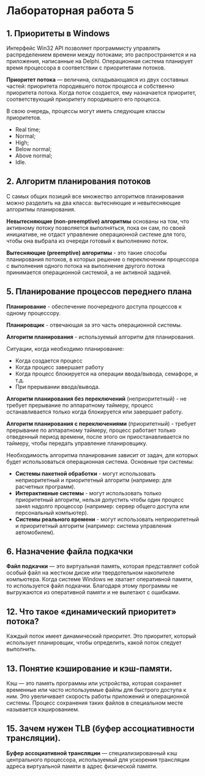 ﻿# Лабораторная работа 5

## 1. Приоритеты в Windows

Интерфейс Win32 API позволяет программисту управлять распределением времени между потоками; это распространяется и
на приложения, написанные на Delphi. Операционная система планирует время процессора в соответствии с приоритетами
потоков.

**Приоритет потока** — величина, складывающаяся из двух составных частей: приоритета породившего поток процесса и
собственно приоритета потока. Когда поток создается, ему назначается приоритет, соответствующий приоритету
породившего его процесса.

В свою очередь, процессы могут иметь следующие классы приоритетов.

 - Real time;
 - Normal;
 - High; 
 - Below normal;
 - Above normal;
 - Idle.

## 2. Алгоритм планирования потоков

С самых общих позиций все множество алгоритмов планирования можно разделить на два класса: вытесняющие и невытесняющие
алгоритмы планирования.

**Невытесняющие (non-preemptive) алгоритмы** основаны на том, что активному потоку позволяется выполняться, пока он сам,
по своей инициативе, не отдаст управление операционной системе для того, чтобы она выбрала из очереди готовый к
выполнению поток.

**Вытесняющие (preemptive) алгоритмы** - это такие способы планирования потоков, в которых решение о переключении
процессора с выполнения одного потока на выполнение другого потока принимается операционной системой, а не
активной задачей.

## 5. Планирование процессов переднего плана

**Планирование** - обеспечение поочередного доступа процессов к одному процессору.

**Планировщик** - отвечающая за это часть операционной системы.

**Алгоритм планирования** - используемый алгоритм для планирования.

Ситуации, когда необходимо планирование:

- Когда создается процесс
- Когда процесс завершает работу
- Когда процесс блокируется на операции ввода/вывода, семафоре, и т.д.
- При прерывании ввода/вывода.

**Алгоритм планирования без переключений** (неприоритетный) - не требует прерывание по аппаратному таймеру, процесс
останавливается только когда блокируется или завершает работу.

**Алгоритм планирования с переключениями** (приоритетный) - требует прерывание по аппаратному таймеру, процесс работает
только отведенный период времени, после этого он приостанавливается по таймеру, чтобы передать управление планировщику.

Необходимость алгоритма планирования зависит от задач, для которых будет использоваться операционная система.
Основные три системы:

- **Системы пакетной обработки** - могут использовать неприоритетный и приоритетный алгоритм (например: для расчетных
программ).
- **Интерактивные системы** - могут использовать только приоритетный алгоритм, нельзя допустить чтобы один процесс
занял надолго процессор (например: сервер общего доступа или персональный компьютер).
- **Системы реального времени** - могут использовать неприоритетный и приоритетный алгоритм (например: система
управления автомобилем).

## 6. Назначение файла подкачки

**Файл подкачки** — это виртуальная память, которая представляет собой особый файл на жестком диске или твердотельном
накопителе компьютера. Когда системе Windows не хватает оперативной памяти, то используется файл подкачки. Благодаря
этому программы не выгружаются из оперативной памяти и не вылетают с ошибками.

## 12. Что такое «динамический приоритет» потока?

Каждый поток имеет динамический приоритет. Это приоритет, который использует планировщик, чтобы определить, какой поток
следует выполнить.

## 13. Понятие кэширование и кэш-памяти.

Кэш — это память программы или устройства, которая сохраняет временные или часто используемые файлы для быстрого
доступа к ним. Это увеличивает скорость работы приложений и операционной системы. Процесс сохранения таких файлов в
специальном месте называется кэшированием.

## 15. Зачем нужен TLB (буфер ассоциативности трансляции).

**Буфер ассоциативной трансляции** — специализированный кэш центрального процессора, используемый для ускорения
трансляции адреса виртуальной памяти в адрес физической памяти.